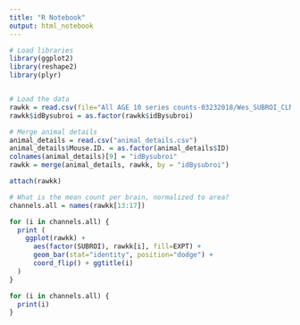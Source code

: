 ```yaml
---
title: "R Notebook"
output: html_notebook
---
```




```r
# Load libraries
library(ggplot2)
library(reshape2)
library(plyr)


# Load the data
rawkk = read.csv(file="All AGE 10 series counts-03232018/Wes_SUBROI_CLN_STACKED.csv", header=TRUE, sep=",")
rawkk$idBysubroi = as.factor(rawkk$idBysubroi)

# Merge animal details
animal_details = read.csv("animal_details.csv")
animal_details$Mouse.ID. = as.factor(animal_details$ID)
colnames(animal_details)[9] = "idBysubroi"
rawkk = merge(animal_details, rawkk, by = "idBysubroi")

attach(rawkk)


```

```r


# What is the mean count per brain, normalized to area?
channels.all = names(rawkk[13:17])

for (i in channels.all) {
  print (
    ggplot(rawkk) +
      aes(factor(SUBROI), rawkk[i], fill=EXPT) + 
      geom_bar(stat="identity", position="dodge") +
      coord_flip() + ggtitle(i)
  )
}

for (i in channels.all) {
  print(i)
}


```
